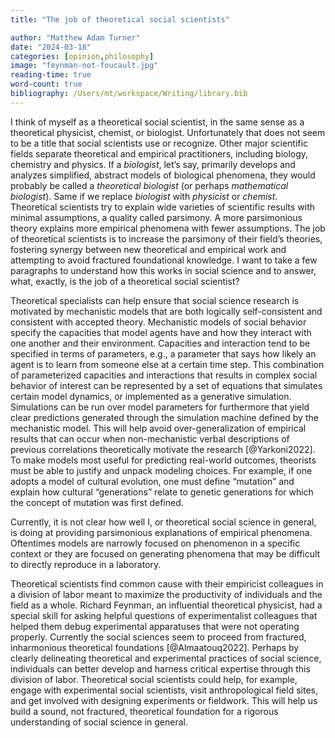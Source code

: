 ```yaml
---
title: "The job of theoretical social scientists"

author: "Matthew Adam Turner"
date: "2024-03-18"
categories: [opinion,philosophy]
image: "feynman-not-foucault.jpg"
reading-time: true
word-count: true
bibliography: /Users/mt/workspace/Writing/library.bib
---
```



<!-- Human beings, by necessity, are all social scientists, at least in an informal way. This is because most people cannot survive without social exchange. We evolved powerful skills for  is complex, meaning there are many constituent causal agents and correlated processes involved. We human beings are also unique in both in our ability to predict outcomes from sets of combinations of rich actions, each composed of more basic actions, in an uncertain world. Nearly every person alive, on most days, needs to be able to predict how their behavior will influence others in order to get our needs met. Oftentimes this is simple: just pay the cashier for what you want, and you get to take home your goods without incident; choose to leave the store without paying and you may earn yourself a court date. Other times it is more complicated, for instance if you are trying to decide who are the most important people to target with health interventions around culturally sensitive topics, such as trying to stop female genital cutting in a culture where there are strong gender norms for doing so [@Vogt2016]. This necessity for predicting the outcome of social behavior may even provide the foundation for conscious awareness, planning, and ethics [@DennettFreedomEvolves2023, Ch. 8]. -->



I think of myself as a theoretical social scientist, in the same sense as a theoretical physicist, chemist, or biologist. Unfortunately that does not seem to be a title that social scientists use or recognize. Other major scientific fields separate theoretical and empirical practitioners, including biology, chemistry and physics. If a _biologist_, let's say, primarily develops and analyzes simplified, abstract models of biological phenomena, they would probably be called a _theoretical biologist_ (or perhaps _mathematical biologist_). Same if we replace _biologist_ with _physicist_ or _chemist_.  Theoretical scientists try to explain wide varieties of scientific results with minimal assumptions, a quality called parsimony. A more parsimonious theory explains more empirical phenomena with fewer assumptions. The job of theoretical scientists is to increase the parsimony of their field's theories, fostering synergy between new theoretical and empirical work and attempting to avoid fractured foundational knowledge. I want to take a few paragraphs to understand how this works in social science and to answer, what, exactly, is the job of a theoretical social scientist?

Theoretical specialists can help ensure that social science research is motivated by mechanistic models that are both logically self-consistent and consistent with accepted theory. Mechanistic models of social behavior specify the capacities that model agents have and how they interact with one another and their environment. Capacities and interaction tend to be specified in terms of parameters, e.g., a parameter that says how likely an agent is to learn from someone else at a certain time step. This combination of parameterized capacities and interactions that results in complex social behavior of interest can be represented by a set of equations that simulates certain model dynamics, or implemented as a generative simulation. Simulations can be run over model parameters for furthermore that yield clear predictions generated through the simulation machine defined by the mechanistic model. This will help avoid over-generalization of empirical results that can occur when non-mechanistic verbal descriptions of previous correlations theoretically motivate the research [@Yarkoni2022]. To make models most useful for predicting real-world outcomes, theorists must be able to justify and unpack modeling choices. For example, if one adopts a model of cultural evolution, one must define "mutation" and explain how cultural "generations" relate to genetic generations for which the concept of mutation was first defined.

Currently, it is not clear how well I, or theoretical social science in general, is doing at providing parsimonious explanations of empirical phenomena. Oftentimes models are narrowly focused on phenomenon in a specific context or they are focused on generating phenomena that may be difficult to directly reproduce in a laboratory. 

Theoretical scientists find common cause with their empiricist colleagues in a division of labor meant to maximize the productivity of individuals and the field as a whole. Richard Feynman, an influential theoretical physicist, had a special skill for asking helpful questions of experimentalist colleagues that helped them debug experimental apparatuses that were not operating properly. Currently the social sciences seem to proceed from fractured, inharmonious theoretical foundations [@Almaatouq2022]. Perhaps by clearly delineating theoretical and experimental practices of social science, individuals can better develop and harness critical expertise through this division of labor. 
Theoretical social scientists could help, for example, engage with experimental social scientists, visit anthropological field sites, and get involved with designing experiments or fieldwork. This will help us build a sound, not fractured, theoretical foundation for a rigorous understanding of social science in general.

<!-- However, the current efforts towards building more rigorous social science theories began when there was another kind of social theory, in the tradition of Foucault and Lacan, who do try to understand why things are how they are, but they do it without mathematics or any kind of formalized mechanistic model.  -->
<!-- I believe I don't know why this is, but perhaps it is the human condition to theorize about social behavior in order to predict how different options for one's social behavior will play out in order to survive and thrive, i.e., to optimize the outcomes of one's social behavior. -->


<!-- Am I characterizing the split properly between empirical and theoretical work in social science? Does your work span both fields? Do you think it makes sense and may be beneficial to more clearly recognize, or even encourage,  differences in training and expertise between theoretical and empirical social scientists? Please discuss with me below! -->


